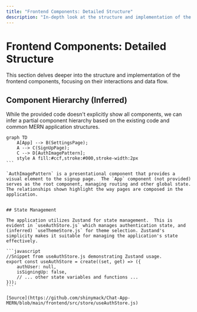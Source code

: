 ```yaml
---
title: "Frontend Components: Detailed Structure"
description: "In-depth look at the structure and implementation of the frontend components."
---
```

# Frontend Components: Detailed Structure

<TOC />

This section delves deeper into the structure and implementation of the frontend components, focusing on their interactions and data flow.

## Component Hierarchy (Inferred)

While the provided code doesn't explicitly show all components, we can infer a partial component hierarchy based on the existing code and common MERN application structures.

````mermaid
graph TD
    A[App] --> B(SettingsPage);
    A --> C(SignUpPage);
    C --> D[AuthImagePattern];
    style A fill:#ccf,stroke:#000,stroke-width:2px
```

`AuthImagePattern` is a presentational component that provides a visual element to the signup page.  The `App` component (not provided) serves as the root component, managing routing and other global state.  The relationships shown highlight the way pages are composed in the application.


## State Management

The application utilizes Zustand for state management.  This is evident in `useAuthStore.js` which manages authentication state, and (inferred) `useThemeStore.js` for theme selection. Zustand's simplicity makes it suitable for managing the application's state effectively.

```javascript
//Snippet from useAuthStore.js demonstrating Zustand usage.
export const useAuthStore = create((set, get) => ({
    authUser: null,
    isSigningUp: false,
    // ... other state variables and functions ...
}));
```

[Source](https://github.com/shinymack/Chat-App-MERN/blob/main/frontend/src/store/useAuthStore.js)